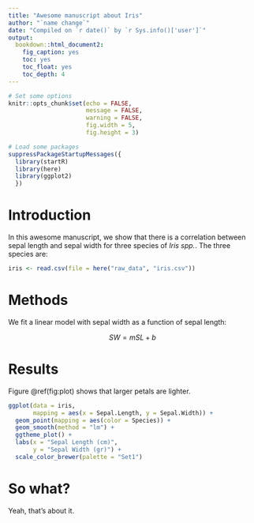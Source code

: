 ```yaml
---
title: "Awesome manuscript about Iris"
author: "`name change`"
date: "Compiled on `r date()` by `r Sys.info()['user']`"
output: 
  bookdown::html_document2: 
    fig_caption: yes
    toc: yes
    toc_float: yes
    toc_depth: 4
---
```


```r
# Set some options
knitr::opts_chunk$set(echo = FALSE,
                      message = FALSE,
                      warning = FALSE,
                      fig.width = 5,
                      fig.height = 3)

# Load some packages
suppressPackageStartupMessages({
  library(startR)
  library(here)
  library(ggplot2)
  })
```

# Introduction

In this awesome manuscript, we show that there is a correlation between sepal length and sepal width for three species of *Iris spp.*. The three species are:

```r
iris <- read.csv(file = here("raw_data", "iris.csv"))
```


# Methods

We fit a linear model with sepal width as a function of sepal length:

$$
SW = mSL + b
$$

# Results

Figure \@ref(fig:plot) shows that larger petals are lighter.

```r
ggplot(data = iris,
       mapping = aes(x = Sepal.Length, y = Sepal.Width)) +
  geom_point(mapping = aes(color = Species)) +
  geom_smooth(method = "lm") +
  ggtheme_plot() +
  labs(x = "Sepal Length (cm)",
       y = "Sepal Width (gr)") +
  scale_color_brewer(palette = "Set1")
```

# So what?

Yeah, that's about it.








